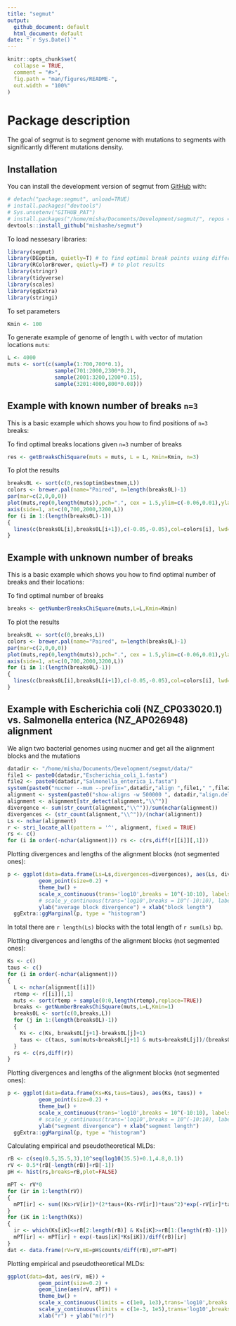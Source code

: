 ```yaml
---
title: "segmut"
output: 
  github_document: default
  html_document: default
date: "`r Sys.Date()`"
---
```


<!-- README.md is generated from README.Rmd. Please edit that file -->

```r
knitr::opts_chunk$set(
  collapse = TRUE,
  comment = "#>",
  fig.path = "man/figures/README-",
  out.width = "100%"
)
```

# Package description

<!-- badges: start -->

<!-- badges: end -->

The goal of segmut is to segment genome with mutations to segments with significantly different mutations density.

## Installation

You can install the development version of segmut from [GitHub](https://github.com/) with:

``` r
# detach("package:segmut", unload=TRUE)
# install.packages("devtools")
# Sys.unsetenv("GITHUB_PAT")
# install.packages("/home/misha/Documents/Development/segmut/", repos = NULL, type = "source")
devtools::install_github("mishashe/segmut")
```

To load nessesary libraries:
```r
library(segmut)
library(DEoptim, quietly=T) # to find optimal break points using differential evolution algorithm
library(RColorBrewer, quietly=T) # to plot results
library(stringr)
library(tidyverse)
library(scales)
library(ggExtra)
library(stringi)
```
To set parameters
```r
Kmin <- 100
```

To generate example of genome of length ```L``` with vector of mutation locations ```muts```:
```r
L <- 4000
muts <- sort(c(sample(1:700,700*0.1),
               sample(701:2000,2300*0.2),
               sample(2001:3200,1200*0.15),
               sample(3201:4000,800*0.08)))
```

## Example with known number of breaks ```n=3```

This is a basic example which shows you how to find positions of ```n=3``` breaks:

To find optimal breaks locations given ```n=3``` number of breaks
```r
res <- getBreaksChiSquare(muts = muts, L = L, Kmin=Kmin, n=3)
```
To plot the results
```r
breaks0L <- sort(c(0,res$optim$bestmem,L))
colors <- brewer.pal(name="Paired", n=length(breaks0L)-1)
par(mar=c(2,0,0,0))
plot(muts,rep(0,length(muts)),pch=".", cex = 1.5,ylim=c(-0.06,0.01),ylab="",xlab="", axes=F)
axis(side=1, at=c(0,700,2000,3200,L))
for (i in 1:(length(breaks0L)-1))
{
  lines(c(breaks0L[i],breaks0L[i+1]),c(-0.05,-0.05),col=colors[i], lwd=5)
}
```

## Example with unknown number of breaks

This is a basic example which shows you how to find optimal number of breaks and their locations:

To find optimal number of breaks
```r
breaks <- getNumberBreaksChiSquare(muts,L=L,Kmin=Kmin)
```
To plot the results
```r
breaks0L <- sort(c(0,breaks,L))
colors <- brewer.pal(name="Paired", n=length(breaks0L)-1)
par(mar=c(2,0,0,0))
plot(muts,rep(0,length(muts)),pch=".", cex = 1.5,ylim=c(-0.06,0.01),ylab="",xlab="", axes=F)
axis(side=1, at=c(0,700,2000,3200,L))
for (i in 1:(length(breaks0L)-1))
{
  lines(c(breaks0L[i],breaks0L[i+1]),c(-0.05,-0.05),col=colors[i], lwd=5)
}
```

## Example with Escherichia coli (NZ_CP033020.1) vs. Salmonella enterica (NZ_AP026948) alignment
We align two bacterial genomes using nucmer and get all the alignment blocks and the mutations
```r
datadir <- "/home/misha/Documents/Development/segmut/data/"
file1 <- paste0(datadir,"Escherichia_coli_1.fasta")
file2 <- paste0(datadir,"Salmonella_enterica_1.fasta")
system(paste0("nucmer --mum --prefix=",datadir,"align ",file1," ",file2), intern = TRUE, wait=TRUE)
alignment <- system(paste0("show-aligns -w 500000 ", datadir,"align.delta NZ_CP033020.1 NZ_AP026948.1"), intern = TRUE, wait=TRUE)
alignment <- alignment[str_detect(alignment,"\\^")]
divergence <- sum(str_count(alignment,"\\^"))/sum(nchar(alignment))
divergences <- (str_count(alignment,"\\^"))/(nchar(alignment))
Ls <- nchar(alignment)
r <- stri_locate_all(pattern = '^', alignment, fixed = TRUE)
rs <- c()
for (i in order(-nchar(alignment))) rs <- c(rs,diff(r[[i]][,1]))
```
Plotting divergences and lengths of the alignment blocks (not segmented ones): 
```r
p <- ggplot(data=data.frame(Ls=Ls,divergences=divergences), aes(Ls, divergences)) + 
          geom_point(size=0.2) +
          theme_bw() +
          scale_x_continuous(trans='log10',breaks = 10^(-10:10), labels = trans_format("log10", math_format(10^.x))) +
          # scale_y_continuous(trans='log10',breaks = 10^(-10:10), labels = trans_format("log10", math_format(10^.x))) +
          ylab("average block divergence") + xlab("block length") 
  ggExtra::ggMarginal(p, type = "histogram")
```
In total there are `r length(Ls)` blocks with the total length of `r sum(Ls)` bp.

Plotting divergences and lengths of the alignment blocks (not segmented ones): 
```r
Ks <- c()
taus <- c()
for (i in order(-nchar(alignment)))
{
  L <- nchar(alignment[[i]])
  rtemp <- r[[i]][,1]
  muts <- sort(rtemp + sample(0:0,length(rtemp),replace=TRUE))
  breaks <- getNumberBreaksChiSquare(muts,L=L,Kmin=1)
  breaks0L <- sort(c(0,breaks,L))
  for (j in 1:(length(breaks0L)-1))
  {
    Ks <- c(Ks, breaks0L[j+1]-breaks0L[j]+1)
    taus <- c(taus, sum(muts<breaks0L[j+1] & muts>breaks0L[j])/(breaks0L[j+1]-breaks0L[j]+1))
  }
  rs <- c(rs,diff(r))
}
```
Plotting divergences and lengths of the alignment blocks (not segmented ones): 
```r
p <- ggplot(data=data.frame(Ks=Ks,taus=taus), aes(Ks, taus)) + 
          geom_point(size=0.2) +
          theme_bw() +
          scale_x_continuous(trans='log10',breaks = 10^(-10:10), labels = trans_format("log10", math_format(10^.x))) +
          # scale_y_continuous(trans='log10',breaks = 10^(-10:10), labels = trans_format("log10", math_format(10^.x))) +
          ylab("segment divergence") + xlab("segment length") 
  ggExtra::ggMarginal(p, type = "histogram")
```

Calculating empirical and pseudotheoretical MLDs: 
```r
rB <- c(seq(0.5,35.5,3),10^seq(log10(35.5)+0.1,4.8,0.1))
rV <- 0.5*(rB[-length(rB)]+rB[-1])
pH <- hist(rs,breaks=rB,plot=FALSE)

mPT <- rV*0
for (ir in 1:length(rV)) 
{
  mPT[ir] <- sum((Ks>rV[ir])*(2*taus+(Ks-rV[ir])*taus^2)*exp(-rV[ir]*taus))
}
for (iK in 1:length(Ks)) 
{
  ir <- which(Ks[iK]<=rB[2:length(rB)] & Ks[iK]>=rB[1:(length(rB)-1)])
  mPT[ir] <- mPT[ir] + exp(-taus[iK]*Ks[iK])/diff(rB)[ir]
}
dat <- data.frame(rV=rV,mE=pH$counts/diff(rB),mPT=mPT)
```





Plotting empirical and pseudotheoretical MLDs: 
```r
ggplot(data=dat, aes(rV, mE)) + 
          geom_point(size=0.2) +
          geom_line(aes(rV, mPT)) +
          theme_bw() +
          scale_x_continuous(limits = c(1e0, 1e3),trans='log10',breaks = 10^(-10:10), labels = trans_format("log10", math_format(10^.x))) +
          scale_y_continuous(limits = c(1e-3, 1e5),trans='log10',breaks = 10^(-10:10), labels = trans_format("log10", math_format(10^.x))) +
          xlab("r") + ylab("m(r)") 
```






